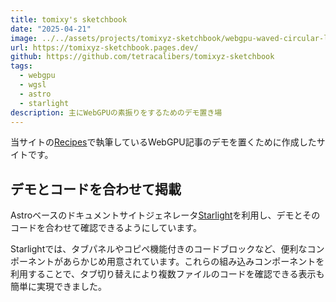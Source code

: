 ```yaml
---
title: tomixy's sketchbook
date: "2025-04-21"
image: ../../assets/projects/tomixyz-sketchbook/webgpu-waved-circular-lined-texture-page.png
url: https://tomixyz-sketchbook.pages.dev/
github: https://github.com/tetracalibers/tomixyz-sketchbook
tags:
  - webgpu
  - wgsl
  - astro
  - starlight
description: 主にWebGPUの素振りをするためのデモ置き場
---
```




当サイトの[Recipes](/recipes/1)で執筆しているWebGPU記事のデモを置くために作成したサイトです。

## デモとコードを合わせて掲載

Astroベースのドキュメントサイトジェネレータ[Starlight](https://starlight.astro.build/ja/)を利用し、デモとそのコードを合わせて確認できるようにしています。

Starlightでは、タブパネルやコピペ機能付きのコードブロックなど、便利なコンポーネントがあらかじめ用意されています。これらの組み込みコンポーネントを利用することで、タブ切り替えにより複数ファイルのコードを確認できる表示も簡単に実現できました。

<FigureBox src={img_PageSample} />
